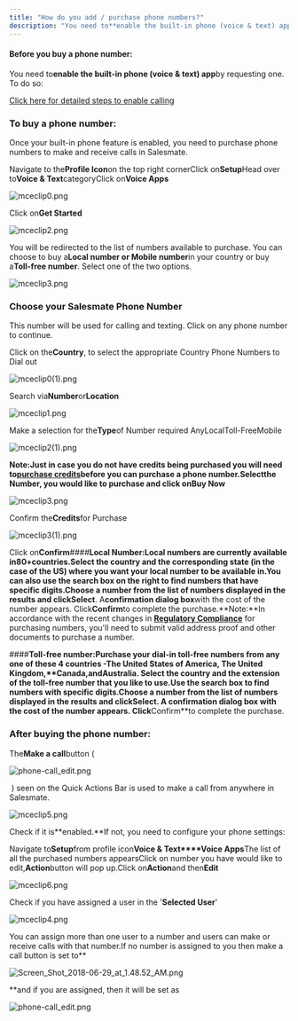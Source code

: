 ```yaml
---
title: "How do you add / purchase phone numbers?"
description: "You need to**enable the built-in phone (voice & text) app**by requesting one. To do so:"
---
```


#### Before you buy a phone number:

You need to**enable the built-in phone (voice & text) app**by requesting one. To do so:

[Click here for detailed steps to enable calling](https://support.salesmate.io/hc/en-us/articles/360004733011-How-do-you-enable-the-calling-app-)

### To buy a phone number:

Once your built-in phone feature is enabled, you need to purchase phone numbers to make and receive calls in Salesmate.

Navigate to the**Profile Icon**on the top right cornerClick on**Setup**Head over to**Voice & Text**categoryClick on**Voice Apps**

![mceclip0.png](./images/mceclip0-3.png)

Click on**Get Started**

![mceclip2.png](./images/mceclip2-2.png)

You will be redirected to the list of numbers available to purchase. You can choose to buy a**Local number or Mobile number**in your country or buy a**Toll-free number**. Select one of the two options.

![mceclip3.png](./images/mceclip3-2.png)

### Choose your Salesmate Phone Number

This number will be used for calling and texting. Click on any phone number to continue.

Click on the**Country**, to select the appropriate Country Phone Numbers to Dial out

![mceclip0(1).png](./images/mceclip01.png)

Search via**Number**or**Location**

![mceclip1.png](./images/mceclip1-2.png)

Make a selection for the**Type**of Number required
AnyLocalToll-FreeMobile

![mceclip2(1).png](./images/mceclip21.png)

**Note:**Just in case you do not have credits being purchased you will need to**[purchase credits](https://support.salesmate.io/hc/en-us/articles/360004672232-How-do-you-purchase-recharge-phone-credits-)**before you can purchase a phone number.**Select**the Number, you would like to purchase and click on**Buy Now**

![mceclip3.png](./images/mceclip3-2.png)

Confirm the**Credits**for Purchase

![mceclip3(1).png](./images/mceclip31.png)

Click on**Confirm**####**Local Number:**Local numbers are currently available in**80+**countries.Select the country and the corresponding state (in the case of the US) where you want your local number to be available in.You can also use the search box on the right to find numbers that have specific digits.Choose a number from the list of numbers displayed in the results and click**Select**. A**confirmation dialog box**with the cost of the number appears. Click**Confirm**to complete the purchase.**Note:**In accordance with the recent changes in [**Regulatory Compliance**](https://www.twilio.com/guidelines/regulatory) for purchasing numbers, you'll need to submit valid address proof and other documents to purchase a number.

####**Toll-free number:**Purchase your dial-in toll-free numbers from any one of these 4 countries -**The United States of America, The United Kingdom,****Canada,**and**Australia**. Select the country and the extension of the toll-free number that you like to use.Use the search box to find numbers with specific digits.Choose a number from the list of numbers displayed in the results and click**Select**. A confirmation dialog box with the cost of the number appears. Click**Confirm**to complete the purchase.

### After buying the phone number:

The**Make a call**button (

![phone-call_edit.png](./images/phone-call_edit.png)

  ) seen on the Quick Actions Bar is used to make a call from anywhere in Salesmate.

![mceclip5.png](./images/mceclip5-2.png)

Check if it is**enabled.**If not, you need to configure your phone settings:

Navigate to**Setup**from profile icon**Voice & Text****Voice Apps**The list of all the purchased numbers appearsClick on number you have would like to edit,**Action**button will pop up.Click on**Action**and then**Edit**

![mceclip6.png](./images/mceclip6.png)

Check if you have assigned a user in the '**Selected User**'

![mceclip4.png](./images/mceclip4-2.png)

You can assign more than one user to a number and users can make or receive calls with that number.If no number is assigned to you then make a call button is set to**

![Screen_Shot_2018-06-29_at_1.48.52_AM.png](./images/Screen-Shot-2018-06-29-at-1.48.52-AM.png)

**and if you are assigned, then it will be set as

![phone-call_edit.png](./images/phone-call_edit1.png)
